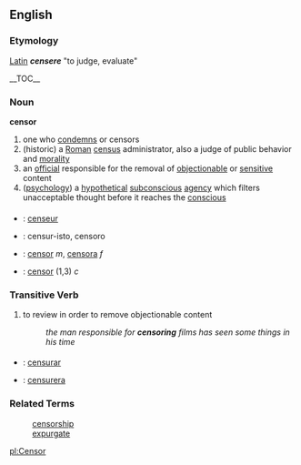 ==English==
=== Etymology === 
[[Latin]] '''''censere''''' "to judge, evaluate"

__TOC__
=== Noun ===
'''censor'''
# one who [[condemn]]s or censors
# (historic) a [[Roman]] [[census]] administrator, also a judge of public behavior and [[morality]]
# an [[official]] responsible for the removal of [[objectionable]] or [[sensitive]] content
# ([[psychology]]) a [[hypothetical]] [[subconscious]] [[agency]] which filters unacceptable thought before it reaches the [[conscious]]

===={{trans}}====
* {{fr}} : [[censeur]]
* {{io}} : censur-isto, censoro
* {{es}} : [[censor]] ''m'', [[censora]] ''f''
* {{sv}} : [[censor#Swedish|censor]] (1,3) ''c'' 

=== Transitive Verb ===
# to review in order to remove objectionable content
#: ''the man responsible for '''censoring''' films has seen some things in his time''

===={{trans}}====
* {{es}} : [[censurar]]
* {{sv}} : [[censurera]]

=== Related Terms ===
:[[censorship]]
:[[expurgate]]

[[pl:Censor]]